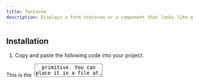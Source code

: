 ```yaml
---
title: Textarea
description: Displays a form textarea or a component that looks like a textarea.
---
```


<ComponentExample src="/components/examples/textarea/demo.tsx">
  <TextareaDemo />
</ComponentExample>

## Installation

1. Copy and paste the following code into your project.

<ComponentSource src="/components/ui/textarea.tsx" />

<Callout>
  This is the `<Textarea />` primitive. You can place it in a file at
  `components/ui/textarea.tsx`.
</Callout>

## Usage

Copy and paste the code examples below into your project.

## Examples

### Default

<ComponentExample src="/components/examples/textarea/demo.tsx">
  <TextareaDemo />
</ComponentExample>

---

### Disabled

<ComponentExample src="/components/examples/textarea/disabled.tsx">
  <TextareaDisabled />
</ComponentExample>

---

### With Label

<ComponentExample
  src="/components/examples/textarea/with-label.tsx"
  className="[&_div.grid]:w-full"
>
  <TextareaWithLabel />
</ComponentExample>

---

### With Text

<ComponentExample src="/components/examples/textarea/with-text.tsx">
  <TextareaWithText />
</ComponentExample>

---

### With Button

<ComponentExample src="/components/examples/textarea/with-button.tsx">
  <TextareaWithButton />
</ComponentExample>

## Changelog

<ComponentHistory src="/components/ui/textarea.tsx" />
